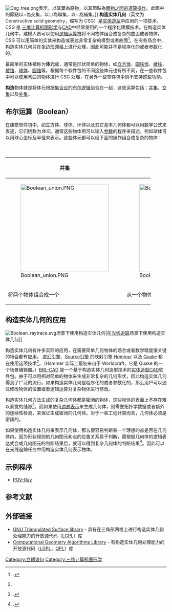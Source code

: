[[File:Csg_tree.png|thumb]]表示，以其葉為原物，以其節點為[[二元運算|兩物之間的運算操作]]。此圖中的節點以<math>\cap</math>為交集，以<math>\cup</math>為聯集，以<math>-\!</math>為補集。]]
'''构造实体几何'''（英文为 Constructive solid geometry，缩写为 CSG）是[[实体造型|实体造型]]中应用的一项技术。CSG 是 [[三维计算机图形学|三维计算机图形学]]与[[CAD|CAD]]中经常使用的一个程序化建模技术。在构造实体几何中，建模人员可以使用[[逻辑运算符|逻辑运算符]]将不同物体组合成复杂的曲面或者物体。 CSG 可以用简单的实体来构造或表达非常复杂的模型或者曲面<ref name="bb">{{citation|title=Introduction to Implicit Surfaces|first1=Jules|last1=Bloomenthal|first2=Chandrajit|last2=Bajaj|author2-link=Chandrajit Bajaj|publisher=Morgan Kaufmann|year=1997|isbn=9781558602335|contribution=5.2.5 Intersection with CSG Trees|url=https://books.google.com/books?id=T3SSqIVnS4YC&pg=PA178|pages=178–180|accessdate=2021-01-09|archive-date=2017-04-23|archive-url=https://web.archive.org/web/20170423162139/https://books.google.com/books?id=T3SSqIVnS4YC&pg=PA178|dead-url=no}}.</ref>。在有些场合中，构造实体几何只在[[多边形网格|多边形网格]]上进行处理，因此可能并不是程序化的或者参数化的。

最简单的实体被称为'''体元'''或{{link-en|几何图元|Geometric_primitive}}，通常是形状简单的物体，如[[立方体|立方体]]、[[圆柱体|圆柱体]]、[[棱柱|棱柱]]、[[棱锥|棱锥]]、[[球体|球体]]、[[圆锥|圆锥]]等。根据每个软件包的不同这些体元也有所不同，在一些软件包中可以使用弯曲的物体进行 CSG 处理，在另外一些软件包中则不支持这些功能。

'''构造'''物体就是将体元根据[[集合论|集合论]]的[[布尔逻辑|布尔逻辑]]组合在一起，这些运算包括：[[并集|并集]]、[[交集|交集]]以及[[补集|补集]]。

==布尔运算（Boolean）==
在建模软件包中，如立方体、球体、环体以及其它基本几何体都可以用数学公式来表述，它们统称为''体元''。通常这些物体用可以输入[[参数|参数]]的程序来描述，例如球体可以用球心坐标及半径来表示。这些体元都可以经下面的操作组合成复杂的物体：
{| border="0" cellspacing="4"
|+'''构造实体几何中所用的运算'''
|-
!width="30%"|并集
!width="30%"|补集
!width="30%"|交集
|-
|[[File:Boolean_union.PNG|275px]]
|[[File:Boolean_difference.PNG|275px]]
|[[File:Boolean_intersect.PNG|275px]]
|-
|将两个物体组合成一个
|从一个物体中减去另一个
|两个物体共有的部分
|}

<!-- There is something wrong in the statement of the "union" operation. I copy it to Talk for, for clarification -- Some software distinguishes the Union from a different operator, Merge, which does the union in such a way that the surfaces inside the merged region are not rendered. This would be desirable in cases where the objects are transparent, and the union should be treated as a single solid object. In particular, the [[POV-Ray|POV-Ray]] graphics package implements this concept. -->

==构造实体几何的应用==

[[File:Boolean_raytrace.svg|thumb]]场景下使用构造实体几何|在[[光线追踪|光线追踪]]场景下使用构造实体几何]]

构造实体几何有许多实际的应用，在需要简单几何物体的场合或者数学精度很关键的场合都有应用。 [[虚幻引擎|虚幻引擎]]、[[Source引擎|Source引擎]] 的映射引擎 ''[[Valve_Hammer_Editor|Hammer]]'' 以及 [[Quake|Quake]] 都在使用这项技术<ref name="bb"/>。（Hammer 实际上最初来自于 Worldcraft，它是 Quake 的一个场景编辑器。）[[BRL-CAD|BRL-CAD]] 是一个基于构造实体几何造型技术的[[实体造型|实体造型]][[CAD|CAD]]软件包。由于可以用相对简单的物体来生成非常复杂的几何形状，因此构造实体几何得到了广泛的流行。如果构造实体几何是程序化的或者参数化的，那么用户可以通过修改物体的位置或者逻辑运算对复杂物体进行修改。

构造实体几何方法生成的复杂几何体都是密闭的物体，这些物体的表面上不存在难以察觉的缝隙<ref>{{citation|title=Game Development Tools|editor-first=Marwan|editor-last=Ansari|publisher=CRC Press|year=2011|isbn=9781439867723|contribution=Real-time constructive solid geometry|pages=79–96|url=https://books.google.com/books?id=HKZuaUdmovsC&pg=PA79|first1=Sander|last1=van Rossen|first2=Matthew|last2=Baranowski|accessdate=2021-01-09|archive-date=2017-01-01|archive-url=https://web.archive.org/web/20170101051455/https://books.google.com/books?id=HKZuaUdmovsC&pg=PA79|dead-url=no}}.</ref>。而如果使用[[边界表示|边界表示]]来生成几何体，则需要拓扑学数据或者额外的连续性检测，来保证生成密闭的几何体。对于一些工程计算而言，几何体必须是密闭的。

如果使用构造实体几何来表示几何体，那么很容易判断某一个理想的点是否在几何体内。因为形状规则的几何图元和点的位置关系易于判断，而根据几何体的逻辑表达式合成几何图元的判断结果后，就可以得到复杂几何体的判断结果<ref name="rt">{{citation|title=An Introduction to Ray Tracing|first=Andrew S.|last=Glassner|publisher=Morgan Kaufmann|year=1989|isbn=9780122861604|page=80|url=https://books.google.com/books?id=YPblYyLqBM4C&pg=PA80|accessdate=2021-01-09|archive-date=2017-01-01|archive-url=https://web.archive.org/web/20170101070749/https://books.google.com/books?id=YPblYyLqBM4C&pg=PA80|dead-url=no}}.</ref>。因此可以在光线追踪任务中用构造实体几何表示物体。

==示例程序==
* [[POV-Ray|POV-Ray]]

==参考文献==
{{reflist}}

==外部链接==
* [http://gts.sourceforge.net/ GNU Triangulated Surface library] {{Wayback|url=http://gts.sourceforge.net/ |date=20210211025540 }} - 具有在三角形网格上进行构造实体几何处理能力的开放源代码（[[LGPL|LGPL]]）库
* [http://www.cgal.org Computational Geometry Algorithms Library] {{Wayback|url=http://www.cgal.org/ |date=20110222024234 }} - 有构造实体几何处理能力的开放源代码（[[LGPL|LGPL]]，[[Q_Public_License|QPL]]）库

[[Category:立體幾何|Category:立體幾何]]
[[Category:三维计算机图形学|Category:三维计算机图形学]]